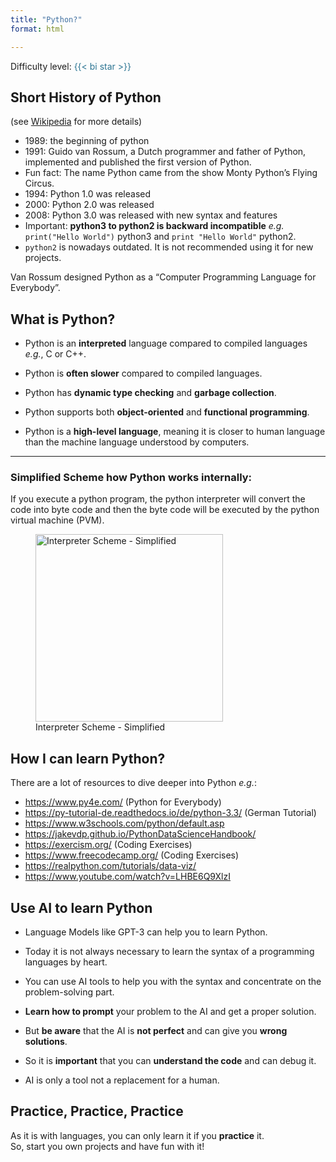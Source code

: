 ```yaml
---
title: "Python?"
format: html

---
```


Difficulty level: <span style="color:#2B7492">{{< bi star >}} </span>

## Short History of Python {.unnumbered}


(see [Wikipedia](https://en.wikipedia.org/wiki/History_of_Python) for more details)


- 1989: the beginning of python
- 1991: Guido van Rossum, a Dutch programmer and father of Python, implemented and published the first version of Python.
- Fun fact: The name Python came from the show Monty Python's Flying Circus.
- 1994: Python 1.0 was released
- 2000: Python 2.0 was released
- 2008: Python 3.0 was released with new syntax and features
- Important: **python3 to python2 is backward incompatible** *e.g.* `print("Hello World")` python3 and `print "Hello World"` python2. 
- `python2` is nowadays outdated. It is not recommended using it for new projects.


Van Rossum designed Python as a "Computer Programming Language for Everybody".



## What is Python? {.unnumbered}

- Python is an **interpreted** language compared to compiled languages *e.g.*, C or C++.

- Python is **often slower** compared to compiled languages.

- Python has **dynamic type checking** and **garbage collection**.

- Python supports both **object-oriented** and **functional programming**.

- Python is a **high-level language**, meaning it is closer to human language than the machine language understood by computers.

---

### Simplified Scheme how Python works internally: {.unnumbered}

If you execute a python program, the python interpreter will convert the code into byte code and then the byte code will be executed by the python virtual machine (PVM).

![Interpreter Scheme - Simplified](https://raw.githubusercontent.com/stkroe/PythonForChemists/main/course/images/python_scheme.png){width=300px}



## How I can learn Python? {.unnumbered}


There are a lot of resources to dive deeper into Python *e.g.*:


- [https://www.py4e.com/](https://www.py4e.com/) (Python for Everybody)
- [https://py-tutorial-de.readthedocs.io/de/python-3.3/](https://py-tutorial-de.readthedocs.io/de/python-3.3/) (German Tutorial)
- [https://www.w3schools.com/python/default.asp](https://www.w3schools.com/python/default.asp)
- [https://jakevdp.github.io/PythonDataScienceHandbook/](https://jakevdp.github.io/PythonDataScienceHandbook/)
- [https://exercism.org/](https://exercism.org/) (Coding Exercises)
- [https://www.freecodecamp.org/](https://www.freecodecamp.org/) (Coding Exercises)
- [https://realpython.com/tutorials/data-viz/](https://realpython.com/tutorials/data-viz/)
- [https://www.youtube.com/watch?v=LHBE6Q9XlzI](https://www.youtube.com/watch?v=LHBE6Q9XlzI)


## Use AI to learn Python {.unnumbered}

:::{.callout-important}

- Language Models like GPT-3 can help you to learn Python.
- Today it is not always necessary to learn the syntax of a programming languages by heart.
- You can use AI tools to help you with the syntax and concentrate on the problem-solving part.

- **Learn how to prompt** your problem to the AI and get a proper solution.
- But **be aware** that the AI is **not perfect** and can give you **wrong solutions**.
- So it is **important** that you can **understand the code** and can debug it.
- AI is only a tool not a replacement for a human.
:::

## Practice, Practice, Practice {.unnumbered}

:::{.callout-important}
As it is with languages, you can only learn it if you **practice** it. <br>
So, start you own projects and have fun with it!
:::




